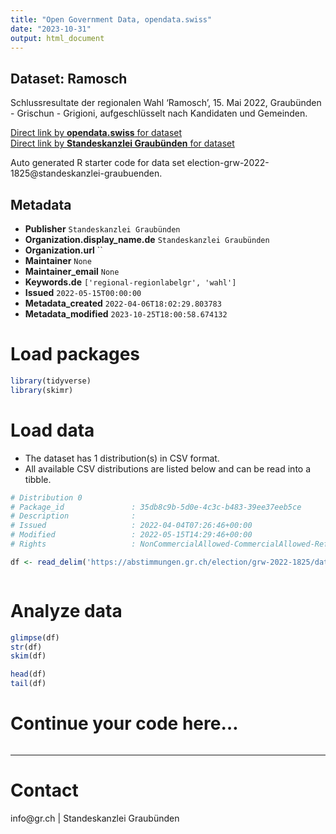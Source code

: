 ```yaml
---
title: "Open Government Data, opendata.swiss"
date: "2023-10-31"
output: html_document
---
```


## Dataset: Ramosch

Schlussresultate der regionalen Wahl 'Ramosch', 15. Mai 2022, Graubünden - Grischun - Grigioni, aufgeschlüsselt nach Kandidaten und Gemeinden.

[Direct link by **opendata.swiss** for dataset](https://opendata.swiss/de/dataset/ramosch)<br>
[Direct link by **Standeskanzlei Graubünden** for dataset](https://abstimmungen.gr.ch/election/grw-2022-1825/data)

Auto generated R starter code for data set election-grw-2022-1825@standeskanzlei-graubuenden.

## Metadata

- **Publisher** `Standeskanzlei Graubünden`
- **Organization.display_name.de** `Standeskanzlei Graubünden`
- **Organization.url** ``
- **Maintainer** `None`
- **Maintainer_email** `None`
- **Keywords.de** `['regional-regionlabelgr', 'wahl']`
- **Issued** `2022-05-15T00:00:00`
- **Metadata_created** `2022-04-06T18:02:29.803783`
- **Metadata_modified** `2023-10-25T18:00:58.674132`


# Load packages

```r

library(tidyverse)
library(skimr)

```

# Load data

-   The dataset has 1 distribution(s) in CSV format.
-   All available CSV distributions are listed below and can be read into a tibble.

```r

# Distribution 0
# Package_id               : 35db8c9b-5d0e-4c3c-b483-39ee37eeb5ce
# Description              : 
# Issued                   : 2022-04-04T07:26:46+00:00
# Modified                 : 2022-05-15T14:29:46+00:00
# Rights                   : NonCommercialAllowed-CommercialAllowed-ReferenceRequired

df <- read_delim('https://abstimmungen.gr.ch/election/grw-2022-1825/data-csv')



```

# Analyze data

```r

glimpse(df)
str(df)
skim(df)

head(df)
tail(df)

```

# Continue your code here...

```r

```

------------------------------------------------------------------------

# Contact

info@gr.ch | Standeskanzlei Graubünden
